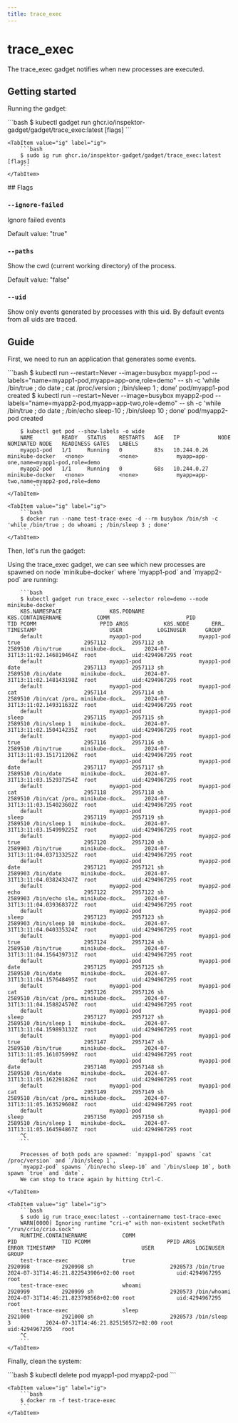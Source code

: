 ```yaml
---
title: trace_exec
---
```



# trace_exec

The trace_exec gadget notifies when new processes are executed.

## Getting started

Running the gadget:

<Tabs groupId="env">
    <TabItem value="kubectl-gadget" label="kubectl gadget">
        ```bash
        $ kubectl gadget run ghcr.io/inspektor-gadget/gadget/trace_exec:latest [flags]
        ```
    </TabItem>

    <TabItem value="ig" label="ig">
        ```bash
        $ sudo ig run ghcr.io/inspektor-gadget/gadget/trace_exec:latest [flags]
        ```
    </TabItem>
</Tabs>
## Flags

### `--ignore-failed`

Ignore failed events

Default value: "true"

### `--paths`

Show the cwd (current working directory) of the process.

Default value: "false"

### `--uid`

Show only events generated by processes with this uid. By default events from all uids are traced.

## Guide

First, we need to run an application that generates some events.

<Tabs groupId="env">
    <TabItem value="kubectl-gadget" label="kubectl gadget">
        ```bash
        $ kubectl run --restart=Never --image=busybox myapp1-pod --labels="name=myapp1-pod,myapp=app-one,role=demo" -- sh -c 'while /bin/true ; do date ; cat /proc/version ; /bin/sleep 1 ; done'
        pod/myapp1-pod created
        $ kubectl run --restart=Never --image=busybox myapp2-pod --labels="name=myapp2-pod,myapp=app-two,role=demo" -- sh -c 'while /bin/true ; do date ; /bin/echo sleep-10 ; /bin/sleep 10 ; done'
        pod/myapp2-pod created

        $ kubectl get pod --show-labels -o wide
        NAME         READY   STATUS    RESTARTS   AGE   IP            NODE              NOMINATED NODE   READINESS GATES   LABELS
        myapp1-pod   1/1     Running   0          83s   10.244.0.26   minikube-docker   <none>           <none>            myapp=app-one,name=myapp1-pod,role=demo
        myapp2-pod   1/1     Running   0          68s   10.244.0.27   minikube-docker   <none>           <none>            myapp=app-two,name=myapp2-pod,role=demo
            ```
    </TabItem>

    <TabItem value="ig" label="ig">
        ```bash
        $ docker run --name test-trace-exec -d --rm busybox /bin/sh -c 'while /bin/true ; do whoami ; /bin/sleep 3 ; done'
        ```
    </TabItem>
</Tabs>

Then, let's run the gadget:

<Tabs groupId="env">
    <TabItem value="kubectl-gadget" label="kubectl gadget">
        Using the trace_exec gadget, we can see which new processes are spawned on node
        `minikube-docker` where `myapp1-pod` and `myapp2-pod` are running:

        ```bash
        $ kubectl gadget run trace_exec --selector role=demo --node minikube-docker
        K8S.NAMESPACE               K8S.PODNAME                 K8S.CONTAINERNAME           COMM                        PID            TID PCOMM                    PPID ARGS           K8S.NODE       ERR… TIMESTAMP                       USER           LOGINUSER      GROUP
        default                     myapp1-pod                  myapp1-pod                  true                    2957112        2957112 sh                    2589510 /bin/true      minikube-dock…      2024-07-31T13:11:02.146819464Z  root           uid:4294967295 root
        default                     myapp1-pod                  myapp1-pod                  date                    2957113        2957113 sh                    2589510 /bin/date      minikube-dock…      2024-07-31T13:11:02.148143198Z  root           uid:4294967295 root
        default                     myapp1-pod                  myapp1-pod                  cat                     2957114        2957114 sh                    2589510 /bin/cat /pro… minikube-dock…      2024-07-31T13:11:02.149311632Z  root           uid:4294967295 root
        default                     myapp1-pod                  myapp1-pod                  sleep                   2957115        2957115 sh                    2589510 /bin/sleep 1   minikube-dock…      2024-07-31T13:11:02.150414235Z  root           uid:4294967295 root
        default                     myapp1-pod                  myapp1-pod                  true                    2957116        2957116 sh                    2589510 /bin/true      minikube-dock…      2024-07-31T13:11:03.151711206Z  root           uid:4294967295 root
        default                     myapp1-pod                  myapp1-pod                  date                    2957117        2957117 sh                    2589510 /bin/date      minikube-dock…      2024-07-31T13:11:03.152937254Z  root           uid:4294967295 root
        default                     myapp1-pod                  myapp1-pod                  cat                     2957118        2957118 sh                    2589510 /bin/cat /pro… minikube-dock…      2024-07-31T13:11:03.154023602Z  root           uid:4294967295 root
        default                     myapp1-pod                  myapp1-pod                  sleep                   2957119        2957119 sh                    2589510 /bin/sleep 1   minikube-dock…      2024-07-31T13:11:03.154999225Z  root           uid:4294967295 root
        default                     myapp2-pod                  myapp2-pod                  true                    2957120        2957120 sh                    2589903 /bin/true      minikube-dock…      2024-07-31T13:11:04.037133252Z  root           uid:4294967295 root
        default                     myapp2-pod                  myapp2-pod                  date                    2957121        2957121 sh                    2589903 /bin/date      minikube-dock…      2024-07-31T13:11:04.038243247Z  root           uid:4294967295 root
        default                     myapp2-pod                  myapp2-pod                  echo                    2957122        2957122 sh                    2589903 /bin/echo sle… minikube-dock…      2024-07-31T13:11:04.039368372Z  root           uid:4294967295 root
        default                     myapp2-pod                  myapp2-pod                  sleep                   2957123        2957123 sh                    2589903 /bin/sleep 10  minikube-dock…      2024-07-31T13:11:04.040335324Z  root           uid:4294967295 root
        default                     myapp1-pod                  myapp1-pod                  true                    2957124        2957124 sh                    2589510 /bin/true      minikube-dock…      2024-07-31T13:11:04.156439731Z  root           uid:4294967295 root
        default                     myapp1-pod                  myapp1-pod                  date                    2957125        2957125 sh                    2589510 /bin/date      minikube-dock…      2024-07-31T13:11:04.157648495Z  root           uid:4294967295 root
        default                     myapp1-pod                  myapp1-pod                  cat                     2957126        2957126 sh                    2589510 /bin/cat /pro… minikube-dock…      2024-07-31T13:11:04.158824570Z  root           uid:4294967295 root
        default                     myapp1-pod                  myapp1-pod                  sleep                   2957127        2957127 sh                    2589510 /bin/sleep 1   minikube-dock…      2024-07-31T13:11:04.159893132Z  root           uid:4294967295 root
        default                     myapp1-pod                  myapp1-pod                  true                    2957147        2957147 sh                    2589510 /bin/true      minikube-dock…      2024-07-31T13:11:05.161075999Z  root           uid:4294967295 root
        default                     myapp1-pod                  myapp1-pod                  date                    2957148        2957148 sh                    2589510 /bin/date      minikube-dock…      2024-07-31T13:11:05.162291826Z  root           uid:4294967295 root
        default                     myapp1-pod                  myapp1-pod                  cat                     2957149        2957149 sh                    2589510 /bin/cat /pro… minikube-dock…      2024-07-31T13:11:05.163529608Z  root           uid:4294967295 root
        default                     myapp1-pod                  myapp1-pod                  sleep                   2957150        2957150 sh                    2589510 /bin/sleep 1   minikube-dock…      2024-07-31T13:11:05.164594867Z  root           uid:4294967295 root
        ^C
        ```

        Processes of both pods are spawned: `myapp1-pod` spawns `cat /proc/version` and `/bin/sleep 1`,
        `myapp2-pod` spawns `/bin/echo sleep-10` and `/bin/sleep 10`, both spawn `true` and `date`.
        We can stop to trace again by hitting Ctrl-C.

    </TabItem>

    <TabItem value="ig" label="ig">
        ```bash
        $ sudo ig run trace_exec:latest --containername test-trace-exec
        WARN[0000] Ignoring runtime "cri-o" with non-existent socketPath "/run/crio/crio.sock"
        RUNTIME.CONTAINERNAME           COMM                            PID              TID PCOMM                        PPID ARGS             ERROR TIMESTAMP                           USER             LOGINUSER        GROUP
        test-trace-exec                 true                        2920998          2920998 sh                        2920573 /bin/true              2024-07-31T14:46:21.822543906+02:00 root             uid:4294967295   root
        test-trace-exec                 whoami                      2920999          2920999 sh                        2920573 /bin/whoami            2024-07-31T14:46:21.823798568+02:00 root             uid:4294967295   root
        test-trace-exec                 sleep                       2921000          2921000 sh                        2920573 /bin/sleep 3           2024-07-31T14:46:21.825150572+02:00 root             uid:4294967295   root
        ^C
        ```
    </TabItem>
</Tabs>

Finally, clean the system:

<Tabs groupId="env">
    <TabItem value="kubectl-gadget" label="kubectl gadget">
        ```bash
        $ kubectl delete pod myapp1-pod myapp2-pod
        ```
    </TabItem>

    <TabItem value="ig" label="ig">
        ```bash
        $ docker rm -f test-trace-exec
        ```
    </TabItem>
</Tabs>

